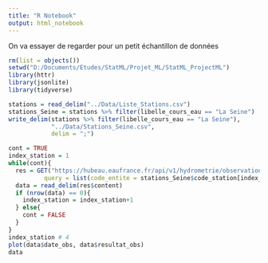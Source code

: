```yaml
---
title: "R Notebook"
output: html_notebook
---
```


On va essayer de regarder pour un petit échantillon de données
```r
rm(list = objects())
setwd("D:/Documents/Etudes/StatML/Projet_ML/StatML_ProjectML")
library(httr)
library(jsonlite)
library(tidyverse)
```

```r
stations = read_delim("../Data/Liste_Stations.csv")
stations_Seine = stations %>% filter(libelle_cours_eau == "La Seine")
write_delim(stations %>% filter(libelle_cours_eau == "La Seine"),
            "../Data/Stations_Seine.csv",
            delim = ";")

cont = TRUE
index_station = 1
while(cont){
  res = GET("https://hubeau.eaufrance.fr/api/v1/hydrometrie/observations_tr.csv",
          query = list(code_entite = stations_Seine$code_station[index_station]))
  data = read_delim(res$content)
  if (nrow(data) == 0){
    index_station = index_station+1
  } else{
    cont = FALSE
  }
}
index_station # 4
plot(data$date_obs, data$resultat_obs)
data
```
